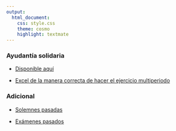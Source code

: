 ```yaml
---
output:
  html_document:
    css: style.css
    theme: cosmo
    highlight: textmate
---
```


### Ayudantía solidaria

- [Disponible aquí](Solidaria/Enunciado.pdf)

- [Excel de la manera correcta de hacer el ejercicio multiperiodo](Solidaria/pauta AS.xlsx)

### Adicional

- [Solemnes pasadas](Solidaria/Compilado solemnes.pdf)

- [Exámenes pasados](Solidaria/Compilado examenes pasados.pdf)

